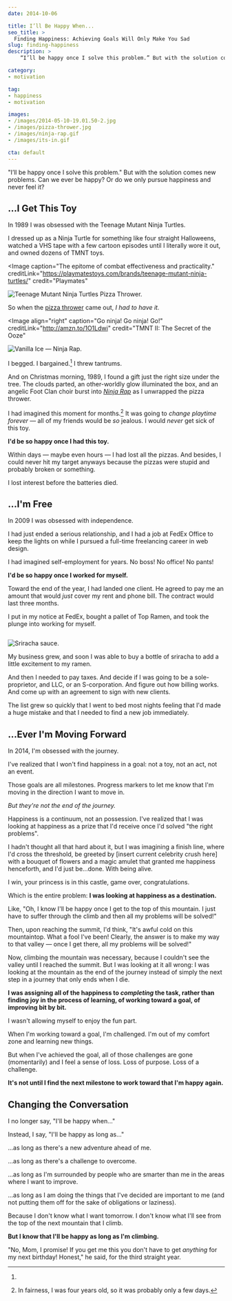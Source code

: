 ```yaml
---
date: 2014-10-06

title: I’ll Be Happy When...
seo_title: >
  Finding Happiness: Achieving Goals Will Only Make You Sad
slug: finding-happiness
description: >
    “I’ll be happy once I solve this problem.” But with the solution comes new problems. Can we ever be happy? Or do we only pursue happiness and never feel it?

category:
- motivation

tag:
- happiness
- motivation

images:
- /images/2014-05-10-19.01.50-2.jpg
- /images/pizza-thrower.jpg
- /images/ninja-rap.gif
- /images/its-in.gif

cta: default
---
```



"I’ll be happy once I solve this problem." But with the solution comes new
problems. Can we ever be happy? Or do we only pursue happiness and never feel
it?

## ...I Get This Toy

In 1989 I was obsessed with the Teenage Mutant Ninja Turtles.

I dressed up as a Ninja Turtle for something like four straight Halloweens,
watched a VHS tape with a few cartoon episodes until I literally wore it out,
and owned dozens of TMNT toys.

<Image
  caption="The epitome of combat effectiveness and practicality."
  creditLink="https://playmatestoys.com/brands/teenage-mutant-ninja-turtles/"
  credit="Playmates"
>

  ![Teenage Mutant Ninja Turtles Pizza Thrower.](images/pizza-thrower.jpg)

</Image>

So when the [pizza thrower][1] came out, _I had to have it._

<Image
  align="right"
  caption="Go ninja! Go ninja! Go!"
  creditLink="http://amzn.to/1O1Ldwi"
  credit="TMNT II: The Secret of the Ooze"
>

  ![Vanilla Ice — Ninja Rap.](images/ninja-rap.gif)

</Image>

I begged. I bargained.[^next-birthday] I threw tantrums.

And on Christmas morning, 1989, I found a gift just the right size under the
tree. The clouds parted, an other-worldly glow illuminated the box, and an
angelic Foot Clan choir burst into [_Ninja Rap_][2] as I unwrapped the pizza
thrower.

I had imagined this moment for months.[^reality] It was going to _change
playtime forever_ — all of my friends would be _so_ jealous. I would _never_ get
sick of this toy.

**I'd be so happy once I had this toy.**

Within days — maybe even hours — I had lost all the pizzas. And besides, I could
never hit my target anyways because the pizzas were stupid and probably broken
or something.

I lost interest before the batteries died.

## ...I'm Free

In 2009 I was obsessed with independence.

I had just ended a serious relationship, and I had a job at FedEx Office to keep
the lights on while I pursued a full-time freelancing career in web design.

I had imagined self-employment for years. No boss! No office! No pants!

**I'd be so happy once I worked for myself.**

Toward the end of the year, I had landed one client. He agreed to pay me an
amount that would _just_ cover my rent and phone bill. The contract would last
three months.

I put in my notice at FedEx, bought a pallet of Top Ramen, and took the plunge
into working for myself.

<Image creditLink="http://www.huyfong.com/" credit="Huy Fong Foods">

  ![Sriracha sauce.](images/sriracha.jpg)

</Image>

My business grew, and soon I was able to buy a bottle of sriracha to add a
little excitement to my ramen.

And then I needed to pay taxes. And decide if I was going to be a
sole-proprietor, and LLC, or an S-corporation. And figure out how billing works.
And come up with an agreement to sign with new clients.

The list grew so quickly that I went to bed most nights feeling that I'd made a
huge mistake and that I needed to find a new job immediately.

## ...Ever I'm Moving Forward

In 2014, I'm obsessed with the journey.

I've realized that I won't find happiness in a goal: not a toy, not an act, not
an event.

Those goals are all milestones. Progress markers to let me know that I'm moving
in the direction I want to move in.

_But they're not the end of the journey._

Happiness is a continuum, not an possession. I've realized that I was looking at
happiness as a prize that I'd receive once I'd solved "the right problems".

I hadn't thought all that hard about it, but I was imagining a finish line,
where I'd cross the threshold, be greeted by [insert current celebrity crush
here] with a bouquet of flowers and a magic amulet that granted me happiness
henceforth, and I'd just be...done. With being alive.

I win, your princess is in this castle, game over, congratulations.

Which is the entire problem: **I was looking at happiness as a destination.**

Like, "Oh, I know I'll be happy once I get to the top of this mountain. I just
have to suffer through the climb and then all my problems will be solved!"

Then, upon reaching the summit, I'd think, "It's awful cold on this mountaintop.
What a fool I've been! Clearly, the answer is to make my way to that valley —
once I get there, all my problems will be solved!"

Now, climbing the mountain was necessary, because I couldn't see the valley
until I reached the summit. But I was looking at it all wrong: I was looking at
the mountain as the end of the journey instead of simply the next step in a
journey that only ends when I die.

**I was assigning all of the happiness to _completing_ the task, rather than finding joy in the process of learning, of working toward a goal, of improving bit by bit.**

I wasn't allowing myself to enjoy the fun part.

When I'm working toward a goal, I'm challenged. I'm out of my comfort zone and
learning new things.

But when I've achieved the goal, all of those challenges are gone (momentarily)
and I feel a sense of loss. Loss of purpose. Loss of a challenge.

**It's not until I find the next milestone to work toward that I'm happy again.**

## Changing the Conversation

I no longer say, "I'll be happy when..."

Instead, I say, "I'll be happy as long as..."

...as long as there's a new adventure ahead of me.

...as long as there's a challenge to overcome.

...as long as I'm surrounded by people who are smarter than me in the areas
where I want to improve.

...as long as I am doing the things that I've decided are important to me (and
not putting them off for the sake of obligations or laziness).

Because I don't know what I want tomorrow. I don't know what I'll see from the
top of the next mountain that I climb.

**But I know that I'll be happy as long as I'm climbing.**

[^next-birthday]:
  "No, Mom, I promise! If you get me this you don't have to get _anything_ for my next birthday! Honest," he said, for the third straight year.

[^reality]:
    In fairness, I was four years old, so it was probably only a few days.

[^fake-name]:
    Not her real name, for reasons that will become apparent.

[^clever]:
    I discovered this through masterfully surreptitious methods: "Are you a virgin?"

[^pervert]:
    Tammy was able to rent a hotel room at 16 because a middle-aged man ogling a teenage girl doesn't want to look at her ID to learn exactly how big a pervert he is.

[1]: https://www.youtube.com/watch?v=lQOo17fHTKE
[2]: https://www.youtube.com/watch?v=R_K6971WmAs
[3]: https://www.youtube.com/watch?v=2s3iGpDqQpQ
